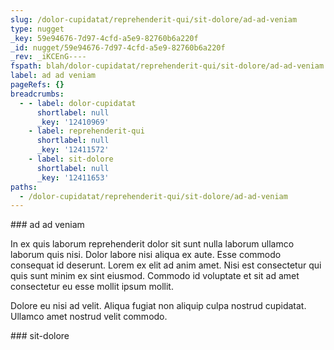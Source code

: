 ```yaml
---
slug: /dolor-cupidatat/reprehenderit-qui/sit-dolore/ad-ad-veniam
type: nugget
_key: 59e94676-7d97-4cfd-a5e9-82760b6a220f
_id: nugget/59e94676-7d97-4cfd-a5e9-82760b6a220f
_rev: _iKCEnG----
fspath: blah/dolor-cupidatat/reprehenderit-qui/sit-dolore/ad-ad-veniam.md
label: ad ad veniam
pageRefs: {}
breadcrumbs:
  - - label: dolor-cupidatat
      shortlabel: null
      _key: '12410969'
    - label: reprehenderit-qui
      shortlabel: null
      _key: '12411572'
    - label: sit-dolore
      shortlabel: null
      _key: '12411653'
paths:
  - /dolor-cupidatat/reprehenderit-qui/sit-dolore/ad-ad-veniam
---
```


<NuggetArea>
<Nugget slug="/dolor-cupidatat/reprehenderit-qui/sit-dolore/ad-ad-veniam" type="nugget" _key="59e94676-7d97-4cfd-a5e9-82760b6a220f" _id="nugget/59e94676-7d97-4cfd-a5e9-82760b6a220f" _rev="_iKCEnG----" fspath="blah/dolor-cupidatat/reprehenderit-qui/sit-dolore/ad-ad-veniam.md" label="ad ad veniam" paths="/dolor-cupidatat/reprehenderit-qui/sit-dolore/ad-ad-veniam">
<NuggetBody>
### ad ad veniam

In ex quis laborum reprehenderit dolor sit sunt nulla laborum ullamco laborum quis nisi. Dolor labore nisi aliqua ex aute. Esse commodo consequat id deserunt. Lorem ex elit ad anim amet. Nisi est consectetur qui quis sunt minim ex sint eiusmod. Commodo id voluptate et sit ad amet consectetur eu esse mollit ipsum mollit.

Dolore eu nisi ad velit. Aliqua fugiat non aliquip culpa nostrud cupidatat. Ullamco amet nostrud velit commodo.

</NuggetBody>
<Breadcrumbs>
<Crumbs>
<Crumb _key="12410969" label="dolor-cupidatat" /><Crumb _key="12411572" label="reprehenderit-qui" /><Crumb _key="12411653" label="sit-dolore" />
</Crumbs>
</Breadcrumbs>
</Nugget>

<NuggetsInbound>
</NuggetsInbound>
<NuggetsOutbound>
</NuggetsOutbound>
</NuggetArea>
<PassagesInbound>
<Passage direction="inbound" type="passage" _key="12411653" _id="passage/12411653" _rev="_iKCEnF6--A" label="sit-dolore" passage="sit-dolore" fspath="blah/dolor-cupidatat/reprehenderit-qui/sit-dolore" paths="/dolor-cupidatat/reprehenderit-qui/sit-dolore" slug="/dolor-cupidatat/reprehenderit-qui/sit-dolore">
<NuggetBody>
### sit-dolore

</NuggetBody>
<Breadcrumbs>
<Crumbs>
<Crumb _key="12410969" label="dolor-cupidatat" /><Crumb _key="12411572" label="reprehenderit-qui" />
</Crumbs>
</Breadcrumbs>
</Passage>

</PassagesInbound>
<PassagesOutbound>
</PassagesOutbound>